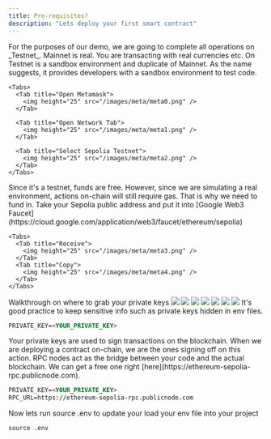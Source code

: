 ```yaml
---
title: Pre-requisites?
description: "Lets deploy your first smart contract"
---
```


<Steps>
  <Step title="Connect wallet to testnet">
    For the purposes of our demo, we are going to complete all operations on _Testnet_. 
    Mainnet is real. You are transacting with real currencies etc. On Testnet is a sandbox environment 
    and duplicate of Mainnet. As the name suggests, it provides developers with a sandbox environment to
    test code.

    <Tabs>
      <Tab title="Open Metamask">
        <img height="25" src="/images/meta/meta0.png" />
      </Tab>

      <Tab title="Open Network Tab">
        <img height="25" src="/images/meta/meta1.png" />
      </Tab>

      <Tab title="Select Sepolia Testnet">
        <img height="25" src="/images/meta/meta2.png" />
      </Tab>
    </Tabs>

  </Step>

  <Step title="Fund Wallet">
    Since it's a testnet, funds are free. However, since we are simulating a real
    environment, actions on-chain will still require gas. That is why we need to
    fund in. Take your Sepolia public address and put it into [Google Web3
    Faucet](https://cloud.google.com/application/web3/faucet/ethereum/sepolia)

    <Tabs>
      <Tab title="Receive">
        <img height="25" src="/images/meta/meta3.png" />
      </Tab>
      <Tab title="Copy">
        <img height="25" src="/images/meta/meta4.png" />
      </Tab>
    </Tabs>

  </Step>

<Step title="Grab private key">
  Walkthrough on where to grab your private keys
  <Tabs>
    <Tab title="Home">
      <img src="/images/pk/pk1.png" />
    </Tab>
    <Tab title="Accounts">
      <img src="/images/pk/pk2.png" />
    </Tab>
    <Tab title="Account Settings">
      <img src="/images/pk/pk3.png" />
    </Tab>
    <Tab title="Show priv key">
      <img src="/images/pk/pk4.png" />
    </Tab>
    <Tab title="Enter password">
      <img src="/images/pk/pk5.png" />
    </Tab>
    <Tab title="Hold">
      <img src="/images/pk/pk6.png" />
    </Tab>
    <Tab title="Copy">
      <img src="/images/pk/pk7.png" />
    </Tab>
  </Tabs>
</Step>

<Step title="Create env file in Foundry project">
  It's good practice to keep sensitive info such as private keys hidden in env
  files.

```markdown {1}
PRIVATE_KEY=<YOUR_PRIVATE_KEY>
```

</Step>

<Step title="Wallet Private Key">
  Your private keys are used to sign transactions on the blockchain. When we are
  deploying a contract on-chain, we are the ones signing off on this action.
</Step>

<Step title="RPC Node">
  RPC nodes act as the bridge between your code and the actual blockchain. We
  can get a free one right [here](https://ethereum-sepolia-rpc.publicnode.com).

```markdown {2}
PRIVATE_KEY=<YOUR_PRIVATE_KEY>
RPC_URL=https://ethereum-sepolia-rpc.publicnode.com
```

Now lets run source .env to update your load your env file into your project

```markdown
source .env
```

</Step>

</Steps>
